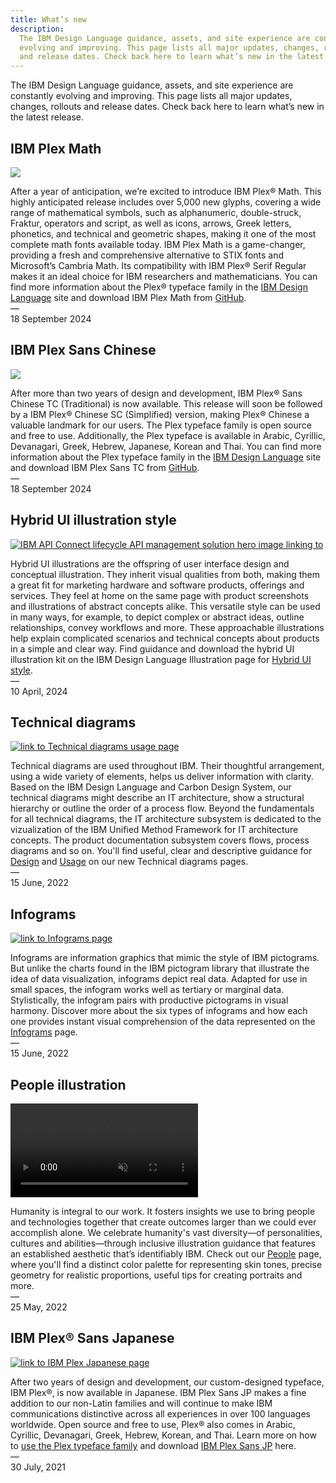 ```yaml
---
title: What’s new
description:
  The IBM Design Language guidance, assets, and site experience are constantly
  evolving and improving. This page lists all major updates, changes, rollouts
  and release dates. Check back here to learn what’s new in the latest release.
---
```



<PageDescription>

The IBM Design Language guidance, assets, and site experience are constantly
evolving and improving. This page lists all major updates, changes, rollouts and
release dates. Check back here to learn what’s new in the latest release.

</PageDescription>

## IBM Plex Math

<Row className={gridImages}>
<Column colLg={8} colMd={6}>

[![ ](./images/whatsnew_plexmath.svg)](/typography/typeface#ibm-plex-math)

</Column>
</Row>

After a year of anticipation, we’re excited to introduce IBM Plex® Math. This highly anticipated release includes over 5,000 new glyphs, covering a wide range of mathematical symbols, such as alphanumeric, double-struck, Fraktur, operators and script, as well as icons, arrows, Greek letters, phonetics, and technical and geometric shapes, making it one of the most complete math fonts available today. IBM Plex Math is a game-changer, providing a fresh and comprehensive alternative to STIX fonts and Microsoft’s Cambria Math. Its compatibility with IBM Plex® Serif Regular makes it an ideal choice for IBM researchers and mathematicians. You can find more information about the Plex® typeface family in the [IBM Design Language](/typography/typeface#ibm-plex-math) site and download IBM Plex Math from [GitHub](https://github.com/IBM/plex/releases).<br/>— <br/>18 September 2024

## IBM Plex Sans Chinese

<Row className={gridImages}>
<Column colLg={8} colMd={6}>

[![ ](./images/whatsnew_plexchinese.svg)](/typography/typeface#language-support)

</Column>
</Row>

After more than two years of design and development, IBM Plex® Sans Chinese TC (Traditional) is now available. This release will soon be followed by a IBM Plex® Chinese SC (Simplified) version, making Plex® Chinese a valuable landmark for our users. The Plex typeface family is open source and free to use. Additionally, the Plex typeface is available in Arabic, Cyrillic, Devanagari, Greek, Hebrew, Japanese, Korean and Thai. You can find more information about the Plex typeface family in the [IBM Design Language](/typography/typeface#language-support) site and download IBM Plex Sans TC from [GitHub](https://github.com/IBM/plex/releases).<br/>— <br/>18 September 2024

## Hybrid UI illustration style

<Row className={gridImages}>
<Column colLg={8} colMd={6}>

[![IBM API Connect lifecycle API management solution hero image linking to ](./images/example-api-connect-comms.svg)](https://www.ibm.com/design/language/illustration/hybrid-ui-style/design)

</Column>
</Row>

Hybrid UI illustrations are the offspring of user interface design and conceptual illustration. They inherit visual qualities from both, making them a great fit for marketing hardware and software products, offerings and services. They feel at home on the same page with product screenshots and illustrations of abstract concepts alike. This versatile style can be used in many ways, for example, to depict complex or abstract ideas, outline relationships, convey workflows and more. These approachable illustrations help explain complicated scenarios and technical concepts about products in a simple and clear way. Find guidance and download the hybrid UI illustration kit on the IBM Design Language Illustration page for [Hybrid UI style](https://www.ibm.com/design/language/illustration/hybrid-ui-style/design).<br/>— <br/>10 April, 2024

## Technical diagrams

<Row className={gridImages}>
<Column colLg={8} colMd={6}>

[![link to Technical diagrams usage page](./images/tech-diagrams.svg)](https://www.ibm.com/design/language/infographics/technical-diagrams/usage)

</Column>
</Row>

Technical diagrams are used throughout IBM. Their thoughtful arrangement, using a wide variety of elements, helps us deliver information with clarity. Based on the IBM Design Language and Carbon Design System, our technical diagrams might describe an IT architecture, show a structural hierarchy or outline the order of a process flow. Beyond the fundamentals for all technical diagrams, the IT architecture subsystem is dedicated to the vizualization of the IBM Unified Method Framework for IT architecture concepts. The product documentation subsystem covers flows, process diagrams and so on. You'll find useful, clear and descriptive guidance for [Design](https://www.ibm.com/design/language/infographics/technical-diagrams/design/) and [Usage](https://www.ibm.com/design/language/infographics/technical-diagrams/usage) on our new Technical diagrams pages.<br/>— <br/>15 June, 2022

## Infograms

<Row className={gridImages}>
<Column colLg={8} colMd={6}>

[![link to Infograms page](./images/infograms.png)](https://www.ibm.com/design/language/infographics/infograms)

</Column>
</Row>

Infograms are information graphics that mimic the style of IBM pictograms. But unlike the charts found in the IBM pictogram library that illustrate the idea of data visualization, infograms depict real data. Adapted for use in small spaces, the infogram works well as tertiary or marginal data. Stylistically, the infogram pairs with productive pictograms in visual harmony. Discover more about the six types of infograms and how each one provides instant visual comprehension of the data represented on the [Infograms](https://www.ibm.com/design/language/infographics/infograms) page.<br/>— <br/>15 June, 2022

## People illustration

<Row className={gridImages}>
<Column colLg={8} colMd={6}>

<GifPlayer className="video-player" color="dark">

<Video autoPlay autoStart playsInline loop="on" muted src="./videos/PeoplePage_Announcement_Final_v1.mp4" />

![People illustration](./images/PeoplePage_Announcement_Final_v1.jpeg)

</GifPlayer>
</Column>
</Row>

Humanity is integral to our work. It fosters insights we use to bring people and technologies together that create outcomes larger than we could ever accomplish alone. We celebrate humanity's vast diversity—of personalities, cultures and abilities—through inclusive illustration guidance that features an established aesthetic that’s identifiably IBM. Check out our [People](/illustration/people) page, where you'll find a distinct color palette for representing skin tones, precise geometry for realistic proportions, useful tips for creating portraits and more.<br/>— <br/>25 May, 2022

## IBM Plex® Sans Japanese

<Row className={gridImages}>
<Column colLg={8} colMd={6}>

[![link to IBM Plex Japanese page](./images/plex-japanese.gif)](https://w3.ibm.com/w3publisher/ibm-plex-japanese)

</Column>
</Row>

After two years of design and development, our custom-designed typeface, IBM Plex®, is now available in Japanese. IBM Plex Sans JP makes a fine addition to our non-Latin families and will continue to make IBM communications distinctive across all experiences in over 100 languages worldwide. Open source and free to use, Plex® also comes in Arabic, Cyrillic, Devanagari, Greek, Hebrew, Korean, and Thai. Learn more on how to [use the Plex typeface family](https://www.ibm.com/design/language/typography/typeface) and download [IBM Plex Sans JP](https://github.com/IBM/plex/releases) here.<br/>— <br/>30 July, 2021
